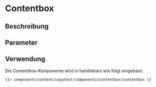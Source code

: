 
<Meta of={contentboxStories} />

# Contentbox

## Beschreibung


## Parameter


<ArgTypes story="default" />

## Verwendung

Die Contentbox-Komponente wird in handlebars wie folgt eingebaut:

```html
{{> components/content/copytext/components/contentbox/contentbox }}
```

<Canvas withToolbar>
    <Story of={contentboxStories.Default} />
</Canvas>

